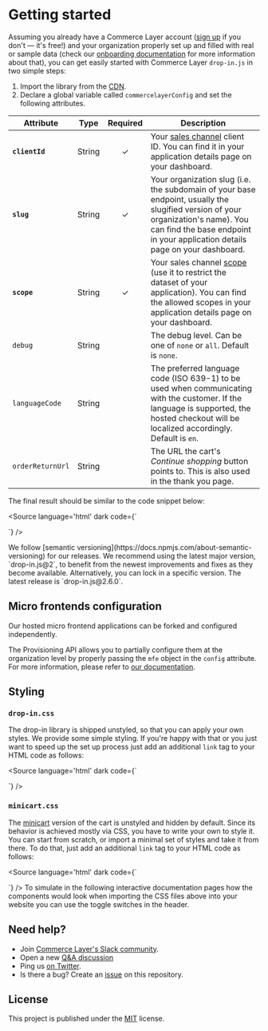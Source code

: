 
<Meta title="Getting started" />

# Getting started

Assuming you already have a Commerce Layer account ([sign up](https://dashboard.commercelayer.io/sign_up) if you don't — it's free!) and your organization properly set up and filled with real or sample data (check our [onboarding documentation](https://docs.commercelayer.io/core/welcome) for more information about that), you can get easily started with Commerce Layer `drop-in.js` in two simple steps:

1. Import the library from the [CDN](https://cdn.jsdelivr.net/npm/@commercelayer/drop-in.js@2/dist/drop-in/drop-in.esm.js).
2. Declare a global variable called `commercelayerConfig` and set the following attributes.

| Attribute            | Type   | Required | Description                                                                                                                                                                                                                                    |
|----------------------|--------|:--------:|------------------------------------------------------------------------------------------------------------------------------------------------------------------------------------------------------------------------------------------------|
| **`clientId`**       | String |     ✓    | Your [sales channel](https://docs.commercelayer.io/core/applications#sales-channel) client ID. You can find it in your application details page on your dashboard.                                                                             |
| **`slug`**           | String |     ✓    | Your organization slug (i.e. the subdomain of your base endpoint, usually the slugified version of your organization's name). You can find the base endpoint in your application details page on your dashboard.                               |
| **`scope`**          | String |     ✓    | Your sales channel [scope](https://docs.commercelayer.io/core/authentication#authorization-scopes) (use it to restrict the dataset of your application). You can find the allowed scopes in your application details page on your dashboard.   |
| `debug`              | String |          | The debug level. Can be one of `none` or `all`. Default is `none`.                                                                                                                                                                             |
| `languageCode`       | String |          | The preferred language code (ISO 639-1) to be used when communicating with the customer. If the language is supported, the hosted checkout will be localized accordingly. Default is `en`.                                                     |
| `orderReturnUrl`     | String |          | The URL the cart's *Continue shopping* button points to. This is also used in the thank you page.                                                                                                                                              |


 The final result should be similar to the code snippet below:

<Source language='html' dark code={`
<script type="module" src="https://cdn.jsdelivr.net/npm/@commercelayer/drop-in.js@2/dist/drop-in/drop-in.esm.js"></script>

<script>
  window.commercelayerConfig = {
    clientId: 'kuSKPbeKbU9LG9LjndzieKWRcfiXFuEfO0OYHXKH9J8',
    slug: 'drop-in-js',
    scope: '${getSelectedScopeValue()}',
    debug: 'all', // default is 'none'
    languageCode: 'en', // default is 'en'
    orderReturnUrl: 'https://example.com' // optional
  }
</script>
`} />

<Alert title="Semantic versioning" type="info">
  We follow [semantic versioning](https://docs.npmjs.com/about-semantic-versioning) for our releases.
  We recommend using the latest major version, `drop-in.js@2`, to benefit from the newest improvements and fixes as they become available.
  Alternatively, you can lock in a specific version. The latest release is `drop-in.js@2.6.0`.
</Alert>

## Micro frontends configuration

Our hosted micro frontend applications can be forked and configured independently.

The Provisioning API allows you to partially configure them at the organization level by properly passing the `mfe` object in the `config` attribute.
For more information, please refer to [our documentation](https://docs.commercelayer.io/provisioning/api-reference/organizations#micro-frontends-configuration).

## Styling

### `drop-in.css`

The drop-in library is shipped unstyled, so that you can apply your own styles. We provide some simple styling. If you're happy with that or you just want to speed up the set up process just add an additional `link` tag to your HTML code as follows:

<Source language='html' dark code={`
<link href="https://cdn.jsdelivr.net/npm/@commercelayer/drop-in.js@2/dist/drop-in/drop-in.css" rel="stylesheet" />
`} />

### `minicart.css`

The [minicart](?path=/docs/components-cart-cl-cart-minicart--docs) version of the cart is unstyled and hidden by default. Since its behavior is achieved mostly via CSS, you have to write your own to style it. You can start from scratch, or import a minimal set of styles and take it from there. To do that, just add an additional `link` tag to your HTML code as follows:

<Source language='html' dark code={`
<link href="https://cdn.jsdelivr.net/npm/@commercelayer/drop-in.js@2/dist/drop-in/minicart.css" rel="stylesheet" />
`} />

<Alert title="Applying styles" type="info">
  To simulate in the following interactive documentation pages how the components would look when importing the CSS files above into your website you can use the toggle switches in the header.
</Alert>

## Need help?

- Join [Commerce Layer's Slack community](https://slack.commercelayer.app).
- Open a new [Q&A discussion](https://github.com/commercelayer/drop-in.js/discussions/categories/q-a)
- Ping us [on Twitter](https://twitter.com/commercelayer).
- Is there a bug? Create an [issue](https://github.com/commercelayer/drop-in.js/issues) on this repository.


## License

This project is published under the [MIT](https://github.com/commercelayer/drop-in.js/blob/main/LICENSE) license.
